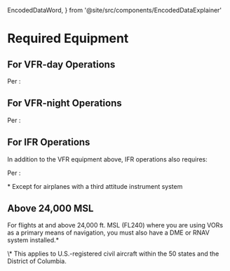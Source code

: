   EncodedDataWord,
} from '@site/src/components/EncodedDataExplainer'

# Required Equipment

## For VFR-day Operations

Per <Reg part="91.205(b)" />:

<Acronym>
  <AcronymRow letter="A" title={'Altimeter'} notes="" />
  <AcronymRow letter="T" title={'Tachometer'} notes="" />
  <AcronymRow
    letter="O"
    title={'Oil temperature gauge'}
    notes="For each engine"
  />
  <AcronymRow letter="M" title={'Manifold pressure gauge'} notes="" />
  <AcronymRow letter="A" title={'Airspeed Indicator'} notes="" />
  <AcronymRow
    letter="T"
    title={'Temperature Gauge'}
    notes="For each liquid-cooled engine"
  />
  <AcronymRow letter="O" title={'Oil pressure gauge'} notes="For each engine" />
  <AcronymRow letter="F" title={'Fuel gauge'} notes="" />
  <AcronymRow letter="L" title={'Landing gear position indicator'} notes="" />
  <AcronymRow
    letter="A"
    title={'Anti-collision light system'}
    notes="If certified after March 11, 1996"
  />
  <AcronymRow letter="M" title={'Magnetic Compass'} notes="" />
  <AcronymRow letter="E" title={'ELT'} notes="" />
  <AcronymRow letter="S" title={'Seatbelts'} notes="" />
</Acronym>

## For VFR-night Operations

Per <Reg part="91.205(c)" />:

<Acronym>
  <AcronymRow
    letter="F"
    title={'Fuses'}
    notes="One spare set, or three fuses of each kind"
  />
  <AcronymRow letter="L" title={'Landing light'} notes="If flow for hire" />
  <AcronymRow letter="A" title={'Anti-collision light system'} notes="" />
  <AcronymRow letter="P" title={'Position lights'} notes="" />
  <AcronymRow
    letter="S"
    title={'Source of electrical power'}
    notes="Usually alternator or generator"
  />
</Acronym>

## For IFR Operations

In addition to the VFR equipment above, IFR operations also requires:

Per <Reg part="91.205(d)" />:

<Acronym>
  <AcronymRow
    letter="G"
    title={'Generator or alternator'}
    notes=" (a source of power)"
  />
  <AcronymRow
    letter="R"
    title={'Radio and navigation equipment'}
    notes="Suitable to the route flown"
  />
  <AcronymRow letter="A" title={'Altimeter (sensitive)'} notes="" />
  <AcronymRow letter="B" title={'Ball'} notes="Slip/skid indicator" />
  <AcronymRow
    letter="C"
    title={'Clock'}
    notes="Displaying hours, minutes, and seconds with a sweep-second pointer or digital presentation"
  />
  <AcronymRow letter="A" title={'Attitude Indicator (A.I.)'} notes="" />
  <AcronymRow
    letter="R"
    title={'Rate-of-turn indicator'}
    notes="Often part of the turn coordinator*"
  />
  <AcronymRow letter="D" title={'Directional Gyro (Heading Indicator)'} />
</Acronym>

\* Except for airplanes with a third attitude instrument system

## Above 24,000 MSL

For flights at and above 24,000 ft. MSL (FL240) where you are using VORs as a
primary means of navigation, you must also have a DME or RNAV system
installed.\*

<Reg part="91.205" />

<Footnotes>
  \* This applies to U.S.-registered civil aircraft within the 50 states and the
  District of Columbia.
</Footnotes>
